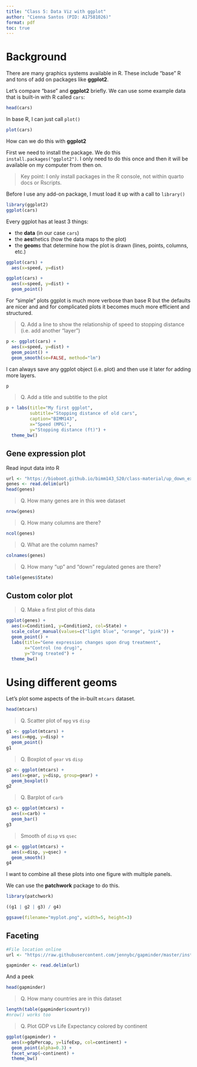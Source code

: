```yaml
---
title: "Class 5: Data Viz with ggplot"
author: "Cienna Santos (PID: A17581026)"
format: pdf
toc: true
---
```


# Background

There are many graphics systems available in R. These include "base" R and tons of add on packages like **ggplot2**.

Let's compare "base" and **ggplot2** briefly. We can use some example data that is built-in with R called `cars`:

```r
head(cars)
```

In base R, I can just call `plot()`

```r
plot(cars)
```

How can we do this with **ggplot2**

First we need to install the package. We do this `install.packages("ggplot2")`. I only need to do this once and then it will be available on my computer from then on.

> Key point: I only install packages in the R console, not within quarto docs or Rscripts.

Before I use any add-on package, I must load it up with a call to `library()`

```r
library(ggplot2)
ggplot(cars)
```

Every ggplot has at least 3 things:

- the **data** (in our case `cars`)
- the **aes**thetics (how the data maps to the plot)
- the **geom**s that determine how the plot is drawn (lines, points, columns, etc.)

```r
ggplot(cars) +
  aes(x=speed, y=dist)
```

```r
ggplot(cars) +
  aes(x=speed, y=dist) +
  geom_point()
```

For "simple" plots ggplot is much more verbose than base R but the defaults are nicer and and for complicated plots it becomes much more efficient and structured.

> Q. Add a line to show the relationship of speed to stopping distance (i.e. add another "layer")

```r
p <- ggplot(cars) +
  aes(x=speed, y=dist) +
  geom_point() +
  geom_smooth(se=FALSE, method="lm")
```

I can always save any ggplot object (i.e. plot) and then use it later for adding more layers.

```r
p
```

> Q. Add a title and subtitle to the plot

```r
p + labs(title="My first ggplot", 
         subtitle="Stopping distance of old cars", 
         caption="BIMM143", 
         x="Speed (MPG)", 
         y="Stopping distance (ft)") +
  theme_bw()
```

## Gene expression plot

Read input data into R

```r
url <- "https://bioboot.github.io/bimm143_S20/class-material/up_down_expression.txt"
genes <- read.delim(url)
head(genes)
```
> Q. How many genes are in this wee dataset

```r
nrow(genes)
```
> Q. How many columns are there?

```r
ncol(genes)
```
>Q. What are the column names?

```r
colnames(genes)
```

> Q. How many "up" and "down" regulated genes are there?

```r
table(genes$State)
```

## Custom color plot

> Q. Make a first plot of this data

```r
ggplot(genes) +
  aes(x=Condition1, y=Condition2, col=State) +
  scale_color_manual(values=c("light blue", "orange", "pink")) +
  geom_point() +
  labs(title="Gene expression changes upon drug treatment", 
       x="Control (no drug)", 
       y="Drug treated") +
  theme_bw()
```

# Using different geoms

Let's plot some aspects of the in-built `mtcars` dataset.

```r
head(mtcars)
```

> Q. Scatter plot of `mpg` vs `disp`

```r
g1 <- ggplot(mtcars) +
  aes(x=mpg, y=disp) +
  geom_point()
g1
```

> Q. Boxplot of `gear` vs `disp`

```r
g2 <- ggplot(mtcars) +
  aes(x=gear, y=disp, group=gear) +
  geom_boxplot()
g2
```

> Q. Barplot of `carb`

```r
g3 <- ggplot(mtcars) +
  aes(x=carb) +
  geom_bar()
g3
```

> Smooth of `disp` vs `qsec`

```r
g4 <- ggplot(mtcars) +
  aes(x=disp, y=qsec) +
  geom_smooth()
g4
```

 I want to combine all these plots into one figure with multiple panels.
 
 We can use the **patchwork** package to do this.
 
```r
library(patchwork)

((g1 | g2 | g3) / g4)
```
```r
ggsave(filename="myplot.png", width=5, height=3)
```
 
## Faceting
 
```r
#File location online
url <- "https://raw.githubusercontent.com/jennybc/gapminder/master/inst/extdata/gapminder.tsv"

gapminder <- read.delim(url)
```
 
 And a peek
```r
head(gapminder)
```
 
 > Q. How many countries are in this dataset
 
```r
length(table(gapminder$country))
#nrow() works too
```
 
> Q. Plot GDP vs Life Expectancy colored by continent

```r
ggplot(gapminder) +
  aes(x=gdpPercap, y=lifeExp, col=continent) +
  geom_point(alpha=0.3) +
  facet_wrap(~continent) +
  theme_bw()
```


